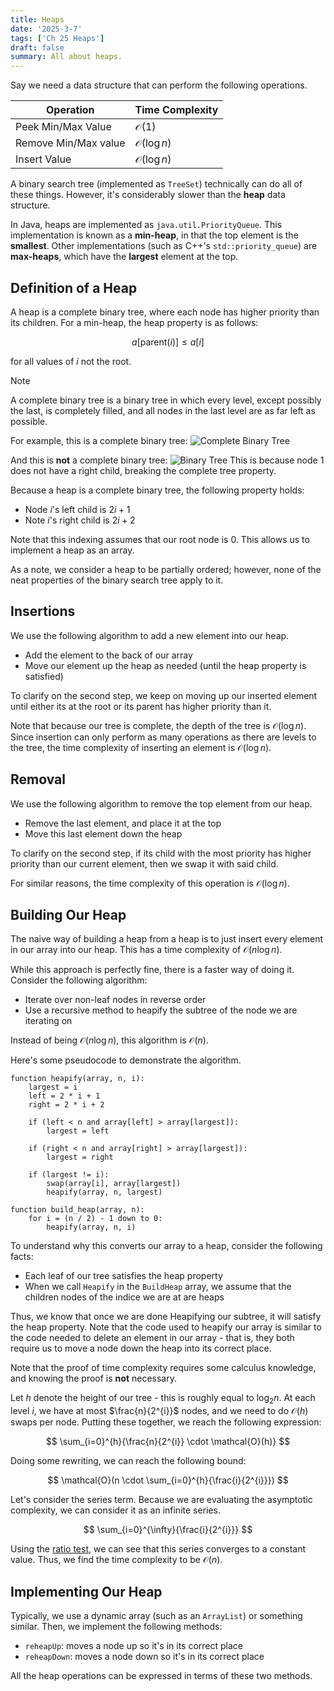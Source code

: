 ```yaml
---
title: Heaps
date: '2025-3-7'
tags: ['Ch 25 Heaps']
draft: false
summary: All about heaps.
---
```


Say we need a data structure that can perform the following operations.


| Operation              | Time Complexity          |
|------------------------|--------------------------|
| Peek Min/Max Value     | $\mathcal{O}(1)$         |
| Remove Min/Max value   | $\mathcal{O}(\log{n})$   |
| Insert Value           | $\mathcal{O}(\log{n})$   |

A binary search tree (implemented as `TreeSet`) technically can do all of these things. However,
it's considerably slower than the **heap** data structure.

In Java, heaps are implemented as `java.util.PriorityQueue`. This implementation is
known as a **min-heap**, in that the top element is the **smallest**. Other implementations
(such as C++'s `std::priority_queue`) are **max-heaps**, which have the **largest** element
at the top.

## Definition of a Heap

A heap is a complete binary tree, where each node has higher priority than its
children. For a min-heap, the heap property is as follows:

$$
a[\text{parent}(i)] \leq a[i]
$$

for all values of $i$ not the root.

> [!NOTE]
> A complete binary tree is a binary tree in which every level, except possibly the last, is completely filled, and all nodes in the last level are as far left as possible.
> 
> For example, this is a complete binary tree:
> ![Complete Binary Tree](/static/images/heaps/complete-binary-tree.png)
> 
> And this is **not** a complete binary tree:
> ![Binary Tree](/static/images/heaps/binary-tree.png)
> This is because node 1 does not have a right child, breaking the complete tree property.

Because a heap is a complete binary tree, the following property holds:
- Node $i$'s left child is $2i+1$
- Note $i$'s right child is $2i + 2$

Note that this indexing assumes that our root node is $0$. This allows us to implement a heap as an array.

As a note, we consider a heap to be partially ordered; however, none of the
neat properties of the binary search tree apply to it. 

## Insertions

We use the following algorithm to add a new element into our heap.
- Add the element to the back of our array
- Move our element up the heap as needed (until the heap property is satisfied)

To clarify on the second step, we keep on moving up our inserted element until
either its at the root or its parent has higher priority than it.

Note that because our tree is complete, the depth of the tree is 
$\mathcal{O}(\log{n})$. Since insertion can only perform as many operations as
there are levels to the tree, the time complexity of inserting an element is 
$\mathcal{O}(\log{n})$.

## Removal

We use the following algorithm to remove the top element from our heap.
- Remove the last element, and place it at the top
- Move this last element down the heap

To clarify on the second step, if its child with the most priority has higher
priority than our current element, then we swap it with said child. 

For similar reasons, the time complexity of this operation is $\mathcal{O}(\log{n})$.

## Building Our Heap

The naive way of building a heap from a heap is to just insert every element
in our array into our heap. This has a time complexity of $\mathcal{O}(n \log{n})$.

While this approach is perfectly fine, there is a faster way of doing it.
Consider the following algorithm:
- Iterate over non-leaf nodes in reverse order
- Use a recursive method to heapify the subtree of the node we are iterating on

Instead of being $\mathcal{O}(n \log{n})$, this algorithm is $\mathcal{O}(n)$.

Here's some pseudocode to demonstrate the algorithm.

```
function heapify(array, n, i):  
    largest = i  
    left = 2 * i + 1  
    right = 2 * i + 2  

    if (left < n and array[left] > array[largest]):  
        largest = left  

    if (right < n and array[right] > array[largest]):  
        largest = right  

    if (largest != i):  
        swap(array[i], array[largest])  
        heapify(array, n, largest)  

function build_heap(array, n):  
    for i = (n / 2) - 1 down to 0:  
        heapify(array, n, i)  

```

To understand why this converts our array to a heap, consider the following
facts:
- Each leaf of our tree satisfies the heap property
- When we call `Heapify` in the `BuildHeap` array, we assume that the children nodes of the indice we are at are heaps

Thus, we know that once we are done Heapifying our subtree, it will satisfy the 
heap property. Note that the code used to heapify our array is similar to the
code needed to delete an element in our array - that is, they both require us 
to move a node down the heap into its correct place.

<Spoiler title="Proof of Time Complexity">

Note that the proof of time complexity requires some calculus knowledge, and 
knowing the proof is **not** necessary.

Let $h$ denote the height of our tree - this is roughly equal to $\log_2{n}$.
At each level $i$, we have at most $\frac{n}{2^{i}}$ nodes,
and we need to do $\mathcal{O}(h)$ swaps per node. Putting these 
together, we reach the following expression:

$$
\sum_{i=0}^{h}{\frac{n}{2^{i}} \cdot \mathcal{O}(h)}
$$

Doing some rewriting, we can reach the following bound:

$$
\mathcal{O}(n \cdot \sum_{i=0}^{h}{\frac{i}{2^{i}}})
$$

Let's consider the series term. Because we are evaluating the asymptotic
complexity, we can consider it as an infinite series.

$$
\sum_{i=0}^{\infty}{\frac{i}{2^{i}}}
$$

Using the [ratio test](https://en.wikipedia.org/wiki/Ratio_test), we can 
see that this series converges to a constant value. Thus, we find the 
time complexity to be $\mathcal{O}(n)$.

</Spoiler>

## Implementing Our Heap 

Typically, we use a dynamic array (such as an `ArrayList`) or something 
similar. Then, we implement the following methods:
- `reheapUp`: moves a node up so it's in its correct place 
- `reheapDown`: moves a node down so it's in its correct place 

All the heap operations can be expressed in terms of these two methods.